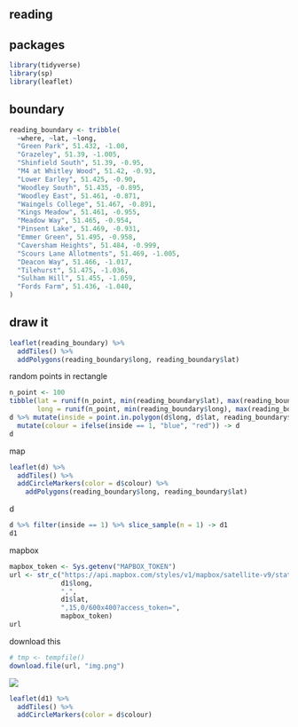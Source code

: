 ## reading

## packages

```r
library(tidyverse)
library(sp)
library(leaflet)
```

## boundary

```r
reading_boundary <- tribble(
  ~where, ~lat, ~long,
  "Green Park", 51.432, -1.00,
  "Grazeley", 51.39, -1.005,
  "Shinfield South", 51.39, -0.95,
  "M4 at Whitley Wood", 51.42, -0.93,
  "Lower Earley", 51.425, -0.90,
  "Woodley South", 51.435, -0.895,
  "Woodley East", 51.461, -0.871,
  "Waingels College", 51.467, -0.891,
  "Kings Meadow", 51.461, -0.955,
  "Meadow Way", 51.465, -0.954,
  "Pinsent Lake", 51.469, -0.931,
  "Emmer Green", 51.495, -0.958,
  "Caversham Heights", 51.484, -0.999,
  "Scours Lane Allotments", 51.469, -1.005,
  "Deacon Way", 51.466, -1.017,
  "Tilehurst", 51.475, -1.036,
  "Sulham Hill", 51.455, -1.059,
  "Fords Farm", 51.436, -1.040,
)
```

## draw it

```r
leaflet(reading_boundary) %>% 
  addTiles() %>% 
  addPolygons(reading_boundary$long, reading_boundary$lat)
```

random points in rectangle

```r
n_point <- 100
tibble(lat = runif(n_point, min(reading_boundary$lat), max(reading_boundary$lat)),
       long = runif(n_point, min(reading_boundary$long), max(reading_boundary$long))) -> d
d %>% mutate(inside = point.in.polygon(d$long, d$lat, reading_boundary$long, reading_boundary$lat)) %>% 
  mutate(colour = ifelse(inside == 1, "blue", "red")) -> d
d
```

map

```r
leaflet(d) %>% 
  addTiles() %>% 
  addCircleMarkers(color = d$colour) %>% 
    addPolygons(reading_boundary$long, reading_boundary$lat)

```

d

```r
d %>% filter(inside == 1) %>% slice_sample(n = 1) -> d1
d1
```


mapbox

```r
mapbox_token <- Sys.getenv("MAPBOX_TOKEN")
url <- str_c("https://api.mapbox.com/styles/v1/mapbox/satellite-v9/static/",
             d1$long,
             ",",
             d1$lat,
             ",15,0/600x400?access_token=",
             mapbox_token)
url
```

download this

```r
# tmp <- tempfile()
download.file(url, "img.png")
```

![](img.png)


```r
leaflet(d1) %>% 
  addTiles() %>% 
  addCircleMarkers(color = d$colour)
```


